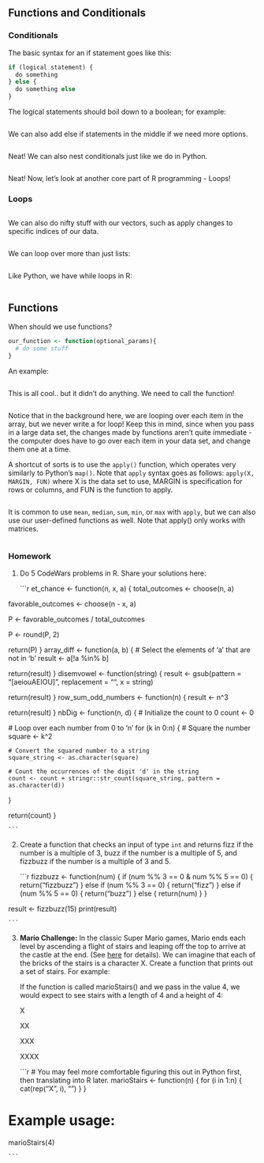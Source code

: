 ## Functions and Conditionals

### Conditionals

The basic syntax for an if statement goes like this:

```r
if (logical statement) {
  do something
} else {
  do something else
}
```

The logical statements should boil down to a boolean; for example:

```r

```

We can also add else if statements in the middle if we need more options.

```r

```

Neat! We can also nest conditionals just like we do in Python.

```r

    
```

Neat! Now, let's look at another core part of R programming - Loops!

### Loops

```r

```

We can also do nifty stuff with our vectors, such as apply changes to specific indices of our data.

```r

```

We can loop over more than just lists:

```r

```

Like Python, we have while loops in R:

```r

```

## Functions

When should we use functions?

```r
our_function <- function(optional_params){
  # do some stuff
}
```

An example:

```r

```

This is all cool.. but it didn't do anything. We need to call the function!

```r

```

Notice that in the background here, we are looping over each item in the array, but we never write a for loop! Keep this in mind, since when you pass in a large data set, the changes made by functions aren't quite immediate - the computer does have to go over each item in your data set, and change them one at a time.

A shortcut of sorts is to use the `apply()` function, which operates very similarly to Python's `map()`. Note that `apply` syntax goes as follows: `apply(X, MARGIN, FUN)` where X is the data set to use, MARGIN is specification for rows or columns, and FUN is the function to apply.

```r

```

It is common to use `mean`, `median`, `sum`, `min`, or `max` with `apply`, but we can also use our user-defined functions as well. Note that apply() only works with matrices.

```r

```

### Homework

1.  Do 5 CodeWars problems in R. Share your solutions here:

    ```r
et_chance <- function(n, x, a) {
  total_outcomes <- choose(n, a)

  favorable_outcomes <- choose(n - x, a)

  P <- favorable_outcomes / total_outcomes

  P <- round(P, 2)

  return(P)
}
    array_diff <- function(a, b) {
  # Select the elements of 'a' that are not in 'b'
  result <- a[!a %in% b]
  
  return(result)
}
disemvowel <- function(string) {
  result <- gsub(pattern = "[aeiouAEIOU]", replacement = "", x = string)
  
  return(result)
}
row_sum_odd_numbers <- function(n) {
  result <- n^3
  
  return(result)
}
nbDig <- function(n, d) {
  # Initialize the count to 0
  count <- 0
  
  # Loop over each number from 0 to 'n'
  for (k in 0:n) {
    # Square the number
    square <- k^2
    
    # Convert the squared number to a string
    square_string <- as.character(square)
    
    # Count the occurrences of the digit 'd' in the string
    count <- count + stringr::str_count(square_string, pattern = as.character(d))
  }
  
  return(count)
}


    ```

2.  Create a function that checks an input of type `int` and returns fizz if the number is a multiple of 3, buzz if the number is a multiple of 5, and fizzbuzz if the number is a multiple of 3 and 5.

    ```r
fizzbuzz <- function(num) {
  if (num %% 3 == 0 & num %% 5 == 0) {
    return("fizzbuzz")
  } else if (num %% 3 == 0) {
    return("fizz")
  } else if (num %% 5 == 0) {
    return("buzz")
  } else {
    return(num)
  }
}

result <- fizzbuzz(15)
print(result) 

    ```

3.  **Mario Challenge:** In the classic Super Mario games, Mario ends each level by ascending a flight of stairs and leaping off the top to arrive at the castle at the end. (See [here](https://youtu.be/-avspZlbOWU?t=55) for details). We can imagine that each of the bricks of the stairs is a character X. Create a function that prints out a set of stairs. For example:

    If the function is called marioStairs() and we pass in the value 4, we would expect to see stairs with a length of 4 and a height of 4:

    X

    XX

    XXX

    XXXX

    ```r
    # You may feel more comfortable figuring this out in Python first, then translating into R later.
    marioStairs <- function(n) {
  for (i in 1:n) {
    cat(rep("X", i), "\n")
  }
}

# Example usage:
marioStairs(4)

    ```
